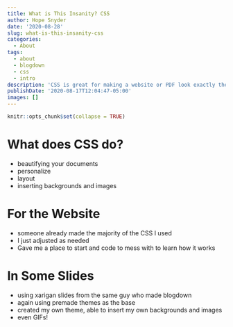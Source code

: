 ```yaml
---
title: What is This Insanity? CSS
author: Hope Snyder
date: '2020-08-28'
slug: what-is-this-insanity-css
categories:
  - About
tags:
  - about
  - blogdown
  - css
  - intro
description: 'CSS is great for making a website or PDF look exactly the way you want.  But it can be a bit of a pain to figure out.  Hopefully this will help you get started.'
publishDate: '2020-08-17T12:04:47-05:00'
images: []
---
```


```r
knitr::opts_chunk$set(collapse = TRUE)
```

# What does CSS do?

- beautifying your documents
- personalize
- layout
- inserting backgrounds and images

# For the Website

- someone already made the majority of the CSS I used
- I just adjusted as needed
- Gave me a place to start and code to mess with to learn how it works

# In Some Slides

- using xarigan slides from the same guy who made blogdown
- again using premade themes as the base
- created my own theme, able to insert my own backgrounds and images
- even GIFs!
